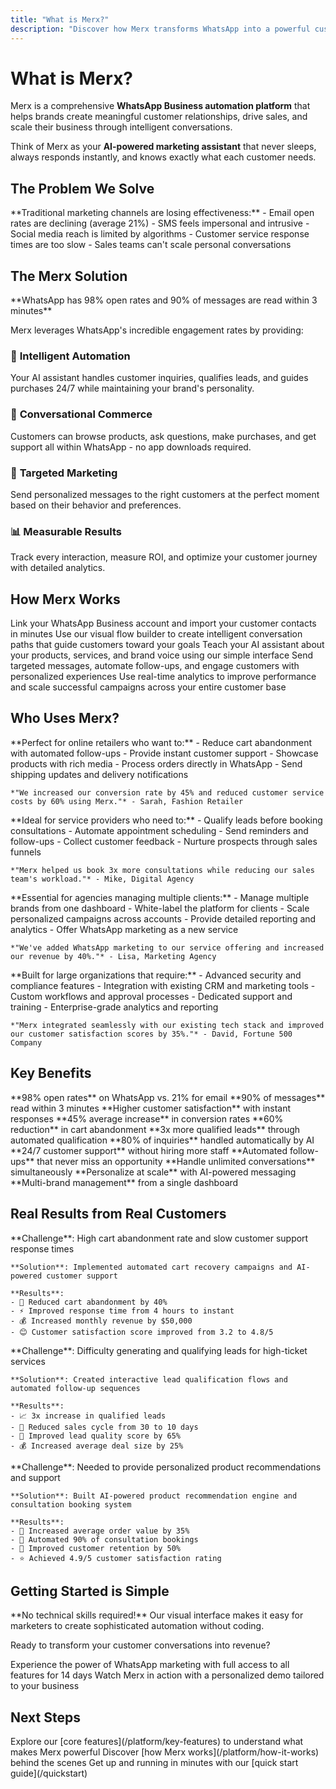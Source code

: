 ```yaml
---
title: "What is Merx?"
description: "Discover how Merx transforms WhatsApp into a powerful customer engagement and sales platform for modern businesses"
---
```


# What is Merx?

Merx is a comprehensive **WhatsApp Business automation platform** that helps brands create meaningful customer relationships, drive sales, and scale their business through intelligent conversations.

Think of Merx as your **AI-powered marketing assistant** that never sleeps, always responds instantly, and knows exactly what each customer needs.

## The Problem We Solve

<Warning>
**Traditional marketing channels are losing effectiveness:**
- Email open rates are declining (average 21%)
- SMS feels impersonal and intrusive
- Social media reach is limited by algorithms
- Customer service response times are too slow
- Sales teams can't scale personal conversations
</Warning>

## The Merx Solution

<Check>
**WhatsApp has 98% open rates and 90% of messages are read within 3 minutes**
</Check>

Merx leverages WhatsApp's incredible engagement rates by providing:

### 🤖 **Intelligent Automation**
Your AI assistant handles customer inquiries, qualifies leads, and guides purchases 24/7 while maintaining your brand's personality.

### 📱 **Conversational Commerce**
Customers can browse products, ask questions, make purchases, and get support all within WhatsApp - no app downloads required.

### 🎯 **Targeted Marketing**
Send personalized messages to the right customers at the perfect moment based on their behavior and preferences.

### 📊 **Measurable Results**
Track every interaction, measure ROI, and optimize your customer journey with detailed analytics.

## How Merx Works

<Steps>
  <Step title="Connect & Setup">
    Link your WhatsApp Business account and import your customer contacts in minutes
  </Step>
  <Step title="Build Conversations">
    Use our visual flow builder to create intelligent conversation paths that guide customers toward your goals
  </Step>
  <Step title="Train Your AI">
    Teach your AI assistant about your products, services, and brand voice using our simple interface
  </Step>
  <Step title="Launch Campaigns">
    Send targeted messages, automate follow-ups, and engage customers with personalized experiences
  </Step>
  <Step title="Optimize & Scale">
    Use real-time analytics to improve performance and scale successful campaigns across your entire customer base
  </Step>
</Steps>

## Who Uses Merx?

<Tabs>
  <Tab title="E-commerce Brands">
    **Perfect for online retailers who want to:**
    - Reduce cart abandonment with automated follow-ups
    - Provide instant customer support
    - Showcase products with rich media
    - Process orders directly in WhatsApp
    - Send shipping updates and delivery notifications
    
    *"We increased our conversion rate by 45% and reduced customer service costs by 60% using Merx."* - Sarah, Fashion Retailer
  </Tab>
  
  <Tab title="Service Businesses">
    **Ideal for service providers who need to:**
    - Qualify leads before booking consultations
    - Automate appointment scheduling
    - Send reminders and follow-ups
    - Collect customer feedback
    - Nurture prospects through sales funnels
    
    *"Merx helped us book 3x more consultations while reducing our sales team's workload."* - Mike, Digital Agency
  </Tab>
  
  <Tab title="Marketing Agencies">
    **Essential for agencies managing multiple clients:**
    - Manage multiple brands from one dashboard
    - White-label the platform for clients
    - Scale personalized campaigns across accounts
    - Provide detailed reporting and analytics
    - Offer WhatsApp marketing as a new service
    
    *"We've added WhatsApp marketing to our service offering and increased our revenue by 40%."* - Lisa, Marketing Agency
  </Tab>
  
  <Tab title="Enterprise Companies">
    **Built for large organizations that require:**
    - Advanced security and compliance features
    - Integration with existing CRM and marketing tools
    - Custom workflows and approval processes
    - Dedicated support and training
    - Enterprise-grade analytics and reporting
    
    *"Merx integrated seamlessly with our existing tech stack and improved our customer satisfaction scores by 35%."* - David, Fortune 500 Company
  </Tab>
</Tabs>

## Key Benefits

<CardGroup cols={2}>
  <Card title="Increase Engagement" icon="chart-line">
    **98% open rates** on WhatsApp vs. 21% for email
    **90% of messages** read within 3 minutes
    **Higher customer satisfaction** with instant responses
  </Card>
  
  <Card title="Drive More Sales" icon="dollar-sign">
    **45% average increase** in conversion rates
    **60% reduction** in cart abandonment
    **3x more qualified leads** through automated qualification
  </Card>
  
  <Card title="Save Time & Resources" icon="clock">
    **80% of inquiries** handled automatically by AI
    **24/7 customer support** without hiring more staff
    **Automated follow-ups** that never miss an opportunity
  </Card>
  
  <Card title="Scale Your Business" icon="trending-up">
    **Handle unlimited conversations** simultaneously
    **Personalize at scale** with AI-powered messaging
    **Multi-brand management** from a single dashboard
  </Card>
</CardGroup>

## Real Results from Real Customers

<AccordionGroup>
  <Accordion title="Fashion E-commerce Brand">
    **Challenge**: High cart abandonment rate and slow customer support response times
    
    **Solution**: Implemented automated cart recovery campaigns and AI-powered customer support
    
    **Results**:
    - 🎯 Reduced cart abandonment by 40%
    - ⚡ Improved response time from 4 hours to instant
    - 💰 Increased monthly revenue by $50,000
    - 😊 Customer satisfaction score improved from 3.2 to 4.8/5
  </Accordion>
  
  <Accordion title="Digital Marketing Agency">
    **Challenge**: Difficulty generating and qualifying leads for high-ticket services
    
    **Solution**: Created interactive lead qualification flows and automated follow-up sequences
    
    **Results**:
    - 📈 3x increase in qualified leads
    - 💼 Reduced sales cycle from 30 to 10 days
    - 🎯 Improved lead quality score by 65%
    - 💰 Increased average deal size by 25%
  </Accordion>
  
  <Accordion title="Health & Wellness Brand">
    **Challenge**: Needed to provide personalized product recommendations and support
    
    **Solution**: Built AI-powered product recommendation engine and consultation booking system
    
    **Results**:
    - 🛒 Increased average order value by 35%
    - 📅 Automated 90% of consultation bookings
    - 🔄 Improved customer retention by 50%
    - ⭐ Achieved 4.9/5 customer satisfaction rating
  </Accordion>
</AccordionGroup>

## Getting Started is Simple

<Note>
**No technical skills required!** Our visual interface makes it easy for marketers to create sophisticated automation without coding.
</Note>

Ready to transform your customer conversations into revenue? 

<CardGroup cols={2}>
  <Card
    title="Start Your Free Trial"
    icon="rocket"
    href="https://app.merx.com/signup"
  >
    Experience the power of WhatsApp marketing with full access to all features for 14 days
  </Card>
  <Card
    title="See a Live Demo"
    icon="play"
    href="https://calendly.com/merx-demo"
  >
    Watch Merx in action with a personalized demo tailored to your business
  </Card>
</CardGroup>

## Next Steps

<Steps>
  <Step title="Learn About Key Features">
    Explore our [core features](/platform/key-features) to understand what makes Merx powerful
  </Step>
  <Step title="See How It Works">
    Discover [how Merx works](/platform/how-it-works) behind the scenes
  </Step>
  <Step title="Follow the Quick Start Guide">
    Get up and running in minutes with our [quick start guide](/quickstart)
  </Step>
</Steps> 